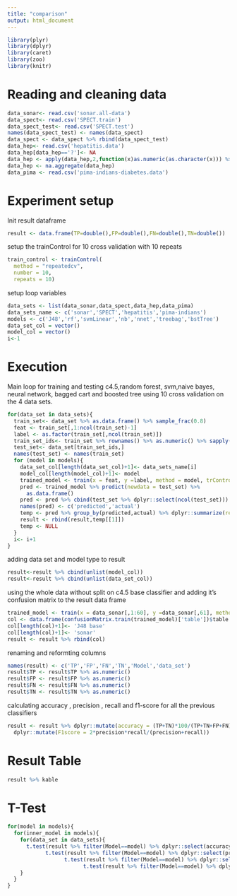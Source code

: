 ```yaml
---
title: "comparison"
output: html_document
---
```

```r
library(plyr)
library(dplyr)
library(caret)
library(zoo)
library(knitr)
```

# Reading and cleaning data
```r
data_sonar<- read.csv('sonar.all-data')
data_spect<- read.csv('SPECT.train')
data_spect_test<- read.csv('SPECT.test')
names(data_spect_test) <- names(data_spect)
data_spect <- data_spect %>% rbind(data_spect_test)
data_hep<- read.csv('hepatitis.data')
data_hep[data_hep=='?']<- NA
data_hep <- apply(data_hep,2,function(x)as.numeric(as.character(x))) %>% as.data.frame()
data_hep <- na.aggregate(data_hep)
data_pima <- read.csv('pima-indians-diabetes.data')
```

# Experiment setup
Init result dataframe

```r
result <- data.frame(TP=double(),FP=double(),FN=double(),TN=double())
```

setup the trainControl for 10 cross validation with 10 repeats

```r
train_control <- trainControl(
  method = "repeatedcv",
  number = 10,
  repeats = 10)
```

setup loop variables

```r
data_sets <- list(data_sonar,data_spect,data_hep,data_pima)
data_sets_name <- c('sonar','SPECT','hepatitis','pima-indians')
models <- c('J48','rf','svmLinear','nb','nnet','treebag','bstTree')
data_set_col = vector()
model_col = vector()
i<-1
```

# Execution
Main loop for training and testing c4.5,random forest, svm,naive bayes, neural network, bagged cart and boosted tree using 10 cross validation on the 4 data sets. 
```r
for(data_set in data_sets){
  train_set<- data_set %>% as.data.frame() %>% sample_frac(0.8)
  feat <- train_set[,1:ncol(train_set)-1]
  label <- as.factor(train_set[,ncol(train_set)])
  train_set_ids<- train_set %>% rownames() %>% as.numeric() %>% sapply(function(x) -x)
  test_set<- data_set[train_set_ids,]
  names(test_set) <- names(train_set)
  for (model in models){
    data_set_col[length(data_set_col)+1]<- data_sets_name[i]
    model_col[length(model_col)+1]<- model
    trained_model <- train(x = feat, y =label, method = model, trControl= train_control)
    pred <- trained_model %>% predict(newdata = test_set) %>%
      as.data.frame()
    pred <- pred %>% cbind(test_set %>% dplyr::select(ncol(test_set)))
    names(pred) <- c('predicted','actual')
    temp <- pred %>% group_by(predicted,actual) %>% dplyr::summarize(result= n()*100/nrow(pred)) %>% ungroup() %>% dplyr::select(result) 
    result <- rbind(result,temp[[1]])
    temp <- NULL
  }
  i<- i+1
}
```

adding data set and model type to result
```r
result<-result %>% cbind(unlist(model_col))
result<-result %>% cbind(unlist(data_set_col))
```

using the whole data without split on c4.5 base classifier and adding it's confusion matrix to the result data frame
```r
trained_model <- train(x = data_sonar[,1:60], y =data_sonar[,61], method = 'J48')
col <- data.frame(confusionMatrix.train(trained_model)['table'])$table.Freq %>% as.numeric()
col[length(col)+1]<- 'J48 base'
col[length(col)+1]<- 'sonar'
result <- result %>% rbind(col)
```

renaming and reformting columns

```r
names(result) <- c('TP','FP','FN','TN','Model','data_set')
result$TP <- result$TP %>% as.numeric()
result$FP <- result$FP %>% as.numeric()
result$FN <- result$FN %>% as.numeric()
result$TN <- result$TN %>% as.numeric()
```

calculating accuracy , precision , recall and f1-score for all the previous classifiers
```r
result <- result %>% dplyr::mutate(accuracy = (TP+TN)*100/(TP+TN+FP+FN),precision = TP*100/(TP+FP),recall=TP*100/(TP+FN)) %>% 
  dplyr::mutate(F1score = 2*precision*recall/(precision+recall))
```
# Result Table 
```r
result %>% kable
```

# T-Test
```r
for(model in models){
  for(inner_model in models){
    for(data_set in data_sets){
      t.test(result %>% filter(Model==model) %>% dplyr::select(accuracy),result %>% x = filter(Model==inner_model) %>% dplyr::select(accuracy))
            t.test(result %>% filter(Model==model) %>% dplyr::select(precision),result %>% x = filter(Model==inner_model) %>% dplyr::select(precision))
                  t.test(result %>% filter(Model==model) %>% dplyr::select(recall),result %>% x = filter(Model==inner_model) %>% dplyr::select(recall))
                        t.test(result %>% filter(Model==model) %>% dplyr::select(F1score),result %>% x = filter(Model==inner_model) %>% dplyr::select(F1score))
    }
  }
}
```


